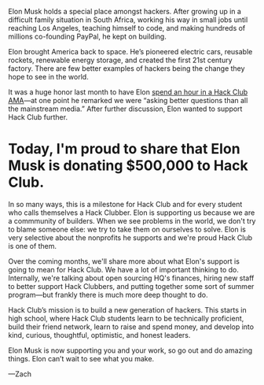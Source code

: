 Elon Musk holds a special place amongst hackers. After growing up in a
difficult family situation in South Africa, working his way in small jobs until
reaching Los Angeles, teaching himself to code, and making hundreds of millions
co-founding PayPal, he kept on building.

Elon brought America back to space. He’s pioneered electric cars, reusable
rockets, renewable energy storage, and created the first 21st century factory.
There are few better examples of hackers being the change they hope to see in
the world.

It was a huge honor last month to have Elon [spend an hour in a Hack Club
AMA](https://youtu.be/riru9OzScwk)—at one point he remarked we were “asking
better questions than all the mainstream media.” After further discussion, Elon
wanted to support Hack Club further.

# Today, I'm proud to share that Elon Musk is donating $500,000 to Hack Club.

In so many ways, this is a milestone for Hack Club and for every student who
calls themselves a Hack Clubber. Elon is supporting us because we are a
commmunity of builders. When we see problems in the world, we don't try to
blame someone else: we try to take them on ourselves to solve. Elon is very
selective about the nonprofits he supports and we're proud Hack Club is one of
them.

Over the coming months, we'll share more about what Elon's support is going to
mean for Hack Club. We have a lot of important thinking to do. Internally,
we're talking about open sourcing HQ's finances, hiring new staff to better
support Hack Clubbers, and putting together some sort of summer program—but
frankly there is much more deep thought to do.

Hack Club’s mission is to build a new generation of hackers. This starts in
high school, where Hack Club students learn to be technically proficient, build
their friend network, learn to raise and spend money, and develop into kind,
curious, thoughtful, optimistic, and honest leaders.

Elon Musk is now supporting you and your work, so go out and do amazing things.
Elon can’t wait to see what you make.

—Zach

